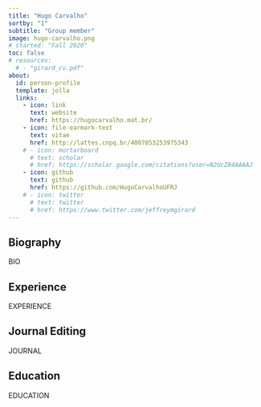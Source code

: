 ---
title: "Hugo Carvalho"
sortby: "1"
subtitle: "Group member"
image: hugo-carvalho.png
# started: "Fall 2020"
toc: false
# resources: 
  # - "girard_cv.pdf"
about:
  id: person-profile
  template: jolla
  links:
    - icon: link
      text: website
      href: https://hugocarvalho.mat.br/
    - icon: file-earmark-text
      text: vitae
      href: http://lattes.cnpq.br/4007053253975343
    # - icon: mortarboard
      # text: scholar
      # href: https://scholar.google.com/citations?user=N2UcZ84AAAAJ
    - icon: github
      text: github
      href: https://github.com/HugoCarvalhoUFRJ
    # - icon: twitter
      # text: twitter
      # href: https://www.twitter.com/jeffreymgirard
---

:::{#person-profile}
:::

## Biography
BIO

## Experience
EXPERIENCE

## Journal Editing
JOURNAL

## Education
EDUCATION